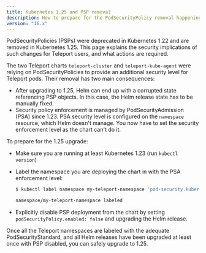 ```yaml
---
title: Kubernetes 1.25 and PSP removal
description: How to prepare for the PodSecurityPolicy removal happening in Kubernetes 1.25
version: "16.x"
---
```


PodSecurityPolicies (PSPs) were deprecated in Kubernetes 1.22 and are removed
in Kubernetes 1.25. This page explains the security implications of such changes
for Teleport users, and what actions are required.

The two Teleport charts `teleport-cluster` and `teleport-kube-agent` were relying
on PodSecurityPolicies to provide an additional security level for Teleport pods.
Their removal has two main consequences:

- After upgrading to 1.25, Helm can end up with a corrupted state referencing
  PSP objects. In this case, the Helm release state has to be manually fixed.
- Security policy enforcement is managed by PodSecurityAdmission (PSA) since 1.23.
  PSA security level is configured on the `namespace` resource, which Helm doesn't manage.
  You now have to set the security enforcement level as the chart can't do it.

To prepare for the 1.25 upgrade:

- Make sure you are running at least Kubernetes 1.23 (run `kubectl version`)

- Label the namespace you are deploying the chart in with the PSA enforcement level:

  ```bash
  $ kubectl label namespace my-teleport-namespace 'pod-security.kubernetes.io/enforce=baseline'

  namespace/my-teleport-namespace labeled
  ```

- Explicitly disable PSP deployment from the chart by setting
  `podSecurityPolicy.enabled: false` and upgrading the Helm release.

Once all the Teleport namespaces are labeled with the adequate PodSecurityStandard,
and all Helm releases have been upgraded at least once with PSP disabled, you
can safely upgrade to 1.25.
